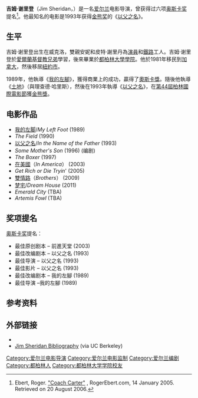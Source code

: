 {{noteTA
|T=zh-hans:吉姆·谢里登;zh-hant:吉姆·謝利登;
|1=zh-hans:谢里登;zh-hant:謝利登;
}}
{{Infobox actor
| type = 导演
| name =  吉姆·謝利登
| image =  Jim Sheridan.jpg
| caption =
| birth_date = {{Birth date and age|1949|2|6|df=yes}}
| birth_place =  [[都柏林|都柏林]], [[爱尔兰|爱尔兰]]
| birth_name =
| othername = Shay
| occupation    = 电影导演、编剧和制片人
| spouse =
| yearsactive = 1989–现在
| baftaawards = '''Britannia Award'''<br>2004年 Artistic Excellence
| goyaawards = '''最佳歐洲電影'''<br>1998年 《The Boxer》
| iftaawards = '''最佳電影導演'''<br>2009年 《Brothers》
| awards = '''[[金熊獎|金熊獎]]'''<br>1993年 《[[以父之名|以父之名]]》
}}

'''吉姆·谢里登'''（Jim Sheridan，{{bd|1949年|2月6日}}）是一名[[爱尔兰|爱尔兰]]电影导演，曾获得过六项[[奥斯卡奖|奥斯卡奖]]提名<ref name="rebert">Ebert, Roger. [http://rogerebert.suntimes.com/apps/pbcs.dll/article?AID=/20050113/REVIEWS/41228004/1001 "Coach Carter"] {{Wayback|url=http://rogerebert.suntimes.com/apps/pbcs.dll/article?AID=%2F20050113%2FREVIEWS%2F41228004%2F1001 |date=20120922064434 }}, RogerEbert.com, 14 January 2005. Retrieved on 20 August 2006.</ref>。他最知名的电影是1993年获得[[金熊奖|金熊奖]]的《[[以父之名|以父之名]]》。

==生平==
吉姆·谢里登出生在威克洛，雙親安妮和皮特·謝里丹為[[演員|演員]]和[[鐵路|鐵路]]工人。吉姆·谢里登於[[愛爾蘭基督教兄弟|愛爾蘭基督教兄弟]]學習，後來畢業於[[都柏林大學學院|都柏林大學學院]]。他於1981年移民到[[加拿大|加拿大]]，然後移居[[紐約市|紐約市]]。

1989年，他執導《[[我的左腳|我的左腳]]》，獲得商業上的成功，贏得了[[奧斯卡獎|奧斯卡獎]]。隨後他執導《[[土地|土地]]》（與理查德·哈里斯），然後在1993年執導《[[以父之名|以父之名]]》，在[[第44屆柏林國際電影節|第44屆柏林國際電影節]]獲[[金熊獎|金熊獎]]。

==电影作品==
* [[我的左脚|我的左脚]]/''My Left Foot'' (1989)
* ''The Field'' (1990)
* [[以父之名|以父之名]]/''In the Name of the Father'' (1993)
* ''Some Mother's Son'' (1996) (编剧)
* ''The Boxer'' (1997)
* [[在美國|在美國]]（''In America''） (2003)
* ''Get Rich or Die Tryin''' (2005)
* [[雙情路|雙情路]]（''Brothers''） (2009)
* [[梦宅|梦宅]]/''Dream House'' (2011)
* ''Emerald City'' (TBA)
* ''Artemis Fowl'' (TBA)

== 奖项提名 ==
[[奥斯卡奖|奥斯卡奖]]提名：
*最佳原创剧本 – 前進天堂 (2003) 
*最佳改编剧本 – 以父之名 (1993) 
*最佳导演 – 以父之名 (1993)  
*最佳影片 – 以父之名 (1993) 
*最佳改编剧本 – 我的左腳 (1989) 
*最佳导演 –我的左腳 (1989)

==参考资料==
{{reflist}}

==外部链接==
*{{imdb name | id=0006487 | name=Jim Sheridan}}
*[http://www.lib.berkeley.edu/MRC/ukbib.html#sheridan Jim Sheridan Bibliography] {{Wayback|url=http://www.lib.berkeley.edu/MRC/ukbib.html#sheridan |date=20181008104245 }} (via UC Berkeley)
{{大不列颠奖}}
{{评论家选择电影奖最佳劇本}}
{{Authority control}}
{{DEFAULTSORT:Sheridan, Jim}}
[[Category:爱尔兰电影导演|Category:爱尔兰电影导演]]
[[Category:爱尔兰电影监制|Category:爱尔兰电影监制]]
[[Category:爱尔兰编剧|Category:爱尔兰编剧]]
[[Category:都柏林人|Category:都柏林人]]
[[Category:都柏林大学学院校友|Category:都柏林大学学院校友]]